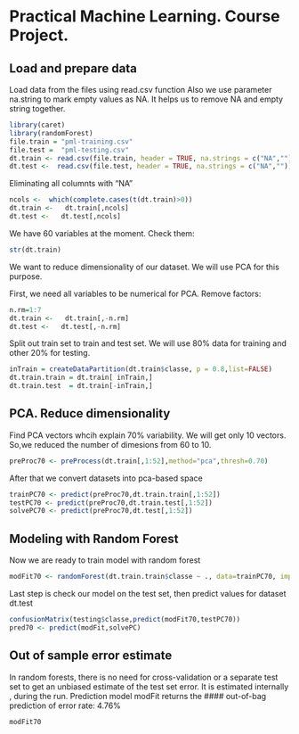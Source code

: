 # Practical Machine Learning. Course Project.
## Load and prepare data

Load data from the files using read.csv function
Also we use parameter na.string to mark empty values as NA.
It helps us to remove NA and empty string together.

```r
library(caret)
library(randomForest)
file.train = "pml-training.csv"
file.test =  "pml-testing.csv"
dt.train <- read.csv(file.train, header = TRUE, na.strings = c("NA",""))
dt.test <-  read.csv(file.test, header = TRUE, na.strings = c("NA",""))
```


Eliminating all columnts with "NA" 

```r
ncols <-  which(complete.cases(t(dt.train)>0))
dt.train <-   dt.train[,ncols]
dt.test <-   dt.test[,ncols]
```


We have 60 variables at the moment. Check them:
```r
str(dt.train)
```

We want to reduce dimensionality of our dataset. We will use PCA for this purpose.

First, we need all variables to be numerical for PCA.
Remove factors:

```r
n.rm=1:7
dt.train <-   dt.train[,-n.rm]
dt.test <-   dt.test[,-n.rm]
```

Split out train set to train and test set. We will use 80% data for training and
other 20% for testing.

```r
inTrain = createDataPartition(dt.train$classe, p = 0.8,list=FALSE)
dt.train.train = dt.train[ inTrain,]
dt.train.test  = dt.train[-inTrain,]
```

## PCA. Reduce dimensionality

Find PCA vectors whcih explain 70% variability. We will get only 10 vectors.
So,we reduced the number of  dimesions from 60 to 10.

```r
preProc70 <- preProcess(dt.train[,1:52],method="pca",thresh=0.70)
```


After that we convert datasets into pca-based space

```r
trainPC70 <- predict(preProc70,dt.train.train[,1:52])
testPC70 <- predict(preProc70,dt.train.test[,1:52])
solvePC70 <- predict(preProc70,dt.test[,1:52])
```


## Modeling with Random Forest

Now we are ready to train model with random forest

```r
modFit70 <- randomForest(dt.train.train$classe ~ ., data=trainPC70, importance=TRUE,proximity=TRUE)
```

Last step is check our model on the test set, then predict 
values for dataset dt.test

```r
confusionMatrix(testing$classe,predict(modFit70,testPC70))
pred70 <- predict(modFit,solvePC)
```

## Out of sample error estimate

In random forests, there is no need for cross-validation or a separate test set
to get an unbiased estimate of the test set error. It is estimated internally ,
during the run.
Prediction model modFit returns the 
#### out-of-bag prediction of  error rate: 4.76%

```r
modFit70
```

